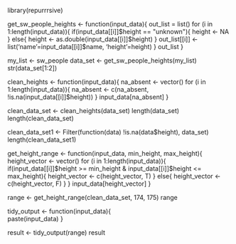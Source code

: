<!-- Loading Library -->
library(repurrrsive)

<!-- Function 1 : get_sw_people_heights -->
<!-- Creating an empty list and returning only the names and heights from the dataset -->
<!-- Replacing unknown with NA -->
get_sw_people_heights <- function(input_data){
  out_list = list()
  for (i in 1:length(input_data)){
    if(input_data[[i]]$height == "unknown"){
      height <- NA
    }
    else{
      height <- as.double(input_data[[i]]$height)
    }
    out_list[[i]] <- list('name'=input_data[[i]]$name, 'height'=height)
  }
  out_list
}

my_list <- sw_people
data_set <- get_sw_people_heights(my_list)
str(data_set[1:2])



<!-- Function 2 : clean_heights -->
<!-- Creating a logical vector that holds True for records with heights present and False for records with NA -->
<!-- Using the logical vector to filter out records with height NA -->
clean_heights <- function(input_data){
  na_absent <- vector()
  for (i in 1:length(input_data)){
    na_absent <- c(na_absent, !is.na(input_data[[i]]$height))
  }
  input_data[na_absent]
}

clean_data_set <- clean_heights(data_set)
length(data_set)
length(clean_data_set)

<!-- Function 2 : clean_heights -->
<!-- An alternate approach to perform the above operation with filter function -->
clean_data_set1 <- Filter(function(data) !is.na(data$height), data_set)
length(clean_data_set1)




<!-- Function 3 : get_height_range -->
<!-- Constructing a logical vector similar to the previous approach  -->
<!-- Filtering out the records using the logical vector -->
get_height_range <- function(input_data, min_height, max_height){
  height_vector <- vector()
  for (i in 1:length(input_data)){
    if(input_data[[i]]$height >=  min_height & input_data[[i]]$height <=  max_height){
      height_vector <- c(height_vector, T)
    }
    else{
      height_vector <- c(height_vector, F)
    }
  }
  input_data[height_vector]
}

range <- get_height_range(clean_data_set, 174, 175)
range

<!-- Function 4 : tidy_output -->
<!-- Using the paste function to output the processed data -->
tidy_output <- function(input_data){   
  paste(input_data)
}

result <- tidy_output(range)
result

